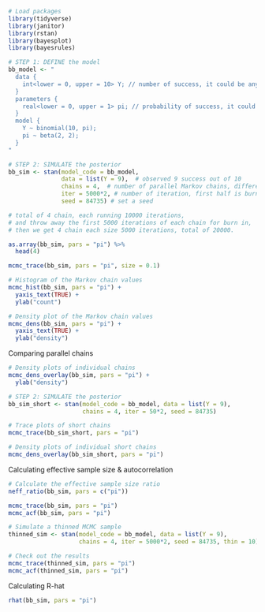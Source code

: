 ```r
# Load packages
library(tidyverse)
library(janitor)
library(rstan)
library(bayesplot)
library(bayesrules)
```

```r
# STEP 1: DEFINE the model
bb_model <- "
  data {
    int<lower = 0, upper = 10> Y; // number of success, it could be any integer between 0 and 10
  }
  parameters {
    real<lower = 0, upper = 1> pi; // probability of success, it could be any real number between 0 and 1
  }
  model {
    Y ~ binomial(10, pi);
    pi ~ beta(2, 2);
  }
"
```

```r
# STEP 2: SIMULATE the posterior
bb_sim <- stan(model_code = bb_model, 
               data = list(Y = 9),  # observed 9 success out of 10
               chains = 4,  # number of parallel Markov chains, different number of pi
               iter = 5000*2, # number of iteration, first half is burn-in
               seed = 84735) # set a seed

# total of 4 chain, each running 10000 iterations, 
# and throw away the first 5000 iterations of each chain for burn in, 
# then we get 4 chain each size 5000 iterations, total of 20000.
```

```r
as.array(bb_sim, pars = "pi") %>% 
  head(4)
```

```r
mcmc_trace(bb_sim, pars = "pi", size = 0.1)
```

```r
# Histogram of the Markov chain values
mcmc_hist(bb_sim, pars = "pi") + 
  yaxis_text(TRUE) + 
  ylab("count")

# Density plot of the Markov chain values
mcmc_dens(bb_sim, pars = "pi") + 
  yaxis_text(TRUE) + 
  ylab("density")
```

Comparing parallel chains

```r
# Density plots of individual chains
mcmc_dens_overlay(bb_sim, pars = "pi") + 
  ylab("density")
```

```r
# STEP 2: SIMULATE the posterior
bb_sim_short <- stan(model_code = bb_model, data = list(Y = 9), 
                     chains = 4, iter = 50*2, seed = 84735)
```

```r
# Trace plots of short chains
mcmc_trace(bb_sim_short, pars = "pi")

# Density plots of individual short chains
mcmc_dens_overlay(bb_sim_short, pars = "pi")
```

Calculating effective sample size & autocorrelation
```r
# Calculate the effective sample size ratio
neff_ratio(bb_sim, pars = c("pi"))
```

```r
mcmc_trace(bb_sim, pars = "pi")
mcmc_acf(bb_sim, pars = "pi")
```

```r
# Simulate a thinned MCMC sample
thinned_sim <- stan(model_code = bb_model, data = list(Y = 9), 
                    chains = 4, iter = 5000*2, seed = 84735, thin = 10)

# Check out the results
mcmc_trace(thinned_sim, pars = "pi")
mcmc_acf(thinned_sim, pars = "pi")
```
Calculating R-hat
```r
rhat(bb_sim, pars = "pi")
```

